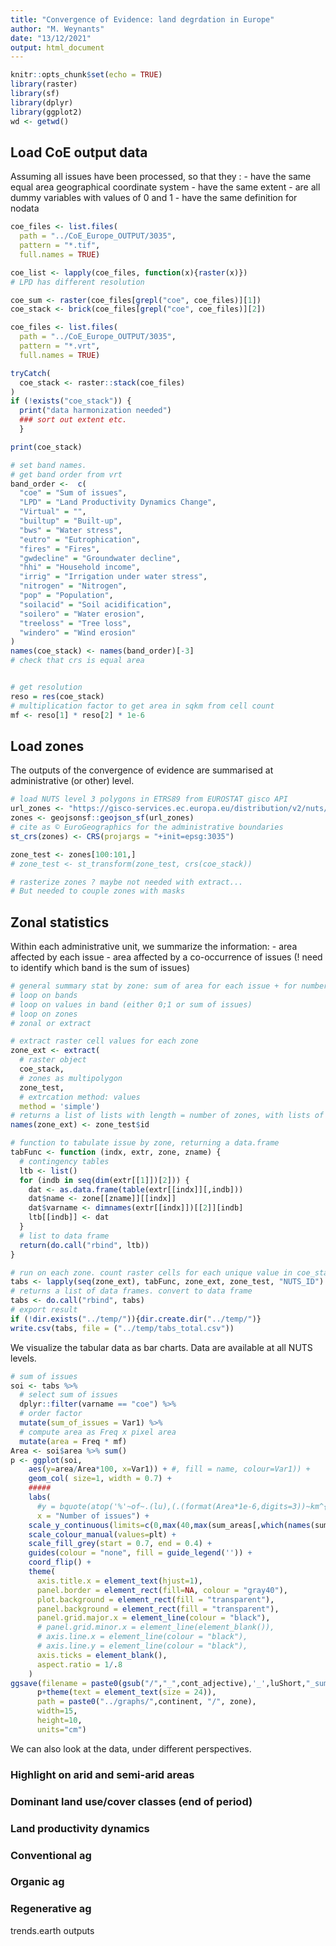 ```yaml
---
title: "Convergence of Evidence: land degrdation in Europe"
author: "M. Weynants"
date: "13/12/2021"
output: html_document
---
```


```r
knitr::opts_chunk$set(echo = TRUE)
library(raster)
library(sf)
library(dplyr)
library(ggplot2)
wd <- getwd()
```

## Load CoE output data
Assuming all issues have been processed, so that they :
- have the same equal area geographical coordinate system
- have the same extent
- are all dummy variables with values of 0 and 1
- have the same definition for nodata

```r
coe_files <- list.files( 
  path = "../CoE_Europe_OUTPUT/3035",
  pattern = "*.tif",
  full.names = TRUE)

coe_list <- lapply(coe_files, function(x){raster(x)})
# LPD has different resolution

coe_sum <- raster(coe_files[grepl("coe", coe_files)][1])
coe_stack <- brick(coe_files[grepl("coe", coe_files)][2])

coe_files <- list.files( 
  path = "../CoE_Europe_OUTPUT/3035",
  pattern = "*.vrt",
  full.names = TRUE)

tryCatch(
  coe_stack <- raster::stack(coe_files)
)
if (!exists("coe_stack")) { 
  print("data harmonization needed")
  ### sort out extent etc.
  }

print(coe_stack)

# set band names.
# get band order from vrt
band_order <-  c(
  "coe" = "Sum of issues",
  "LPD" = "Land Productivity Dynamics Change",
  "Virtual" = "",
  "builtup" = "Built-up",
  "bws" = "Water stress",
  "eutro" = "Eutrophication",
  "fires" = "Fires",
  "gwdecline" = "Groundwater decline",
  "hhi" = "Household income",
  "irrig" = "Irrigation under water stress",
  "nitrogen" = "Nitrogen",
  "pop" = "Population",
  "soilacid" = "Soil acidification",
  "soilero" = "Water erosion",
  "treeloss" = "Tree loss",
  "windero" = "Wind erosion"
)
names(coe_stack) <- names(band_order)[-3]
# check that crs is equal area


# get resolution
reso = res(coe_stack)
# multiplication factor to get area in sqkm from cell count
mf <- reso[1] * reso[2] * 1e-6
```
## Load zones
The outputs of the convergence of evidence are summarised at administrative (or other) level.
```r

# load NUTS level 3 polygons in ETRS89 from EUROSTAT gisco API
url_zones <- "https://gisco-services.ec.europa.eu/distribution/v2/nuts/geojson/NUTS_RG_01M_2021_3035_LEVL_3.geojson"
zones <- geojsonsf::geojson_sf(url_zones)
# cite as © EuroGeographics for the administrative boundaries
st_crs(zones) <- CRS(projargs = "+init=epsg:3035")

zone_test <- zones[100:101,]
# zone_test <- st_transform(zone_test, crs(coe_stack))

# rasterize zones ? maybe not needed with extract... 
# But needed to couple zones with masks 

```

## Zonal statistics
Within each administrative unit, we summarize the information:
- area affected by each issue
- area affected by a co-occurrence of issues (! need to identify which band is the sum of issues)

```r
# general summary stat by zone: sum of area for each issue + for number of issues
# loop on bands
# loop on values in band (either 0;1 or sum of issues)
# loop on zones 
# zonal or extract

# extract raster cell values for each zone
zone_ext <- extract(
  # raster object
  coe_stack,
  # zones as multipolygon
  zone_test, 
  # extrcation method: values
  method = 'simple')
# returns a list of lists with length = number of zones, with lists of raster cell values for each zone
names(zone_ext) <- zone_test$id

# function to tabulate issue by zone, returning a data.frame
tabFunc <- function (indx, extr, zone, zname) {
  # contingency tables
  ltb <- list()
  for (indb in seq(dim(extr[[1]])[2])) {
    dat <- as.data.frame(table(extr[[indx]][,indb]))
    dat$name <- zone[[zname]][[indx]]
    dat$varname <- dimnames(extr[[indx]])[[2]][indb]
    ltb[[indb]] <- dat
  }
  # list to data frame
  return(do.call("rbind", ltb))
}

# run on each zone. count raster cells for each unique value in coe_stack bands
tabs <- lapply(seq(zone_ext), tabFunc, zone_ext, zone_test, "NUTS_ID")
# returns a list of data frames. convert to data frame
tabs <- do.call("rbind", tabs)
# export result
if (!dir.exists("../temp/")){dir.create.dir("../temp/")}
write.csv(tabs, file = ("../temp/tabs_total.csv"))
```
We visualize the tabular data as bar charts. Data are available at all NUTS levels.

```r
# sum of issues
soi <- tabs %>% 
  # select sum of issues
  dplyr::filter(varname == "coe") %>%
  # order factor
  mutate(sum_of_issues = Var1) %>%
  # compute area as Freq x pixel area
  mutate(area = Freq * mf)
Area <- soi$area %>% sum()
p <- ggplot(soi, 
    aes(y=area/Area*100, x=Var1)) + #, fill = name, colour=Var1)) +
    geom_col( size=1, width = 0.7) +
    #####
    labs(
      #y = bquote(atop('%'~of~.(lu),(.(format(Area*1e-6,digits=3))~km^{2}))), #sprintf("%% of %s (%.3f M sq.km)",lu,Area*1e-12),
      x = "Number of issues") +
    scale_y_continuous(limits=c(0,max(40,max(sum_areas[,which(names(sum_areas) %in% field)])/Area*100))) +
    scale_colour_manual(values=plt) + 
    scale_fill_grey(start = 0.7, end = 0.4) +
    guides(colour = "none", fill = guide_legend('')) +
    coord_flip() +
    theme(
      axis.title.x = element_text(hjust=1),
      panel.border = element_rect(fill=NA, colour = "gray40"),
      plot.background = element_rect(fill = "transparent"),
      panel.background = element_rect(fill = "transparent"),
      panel.grid.major.x = element_line(colour = "black"),
      # panel.grid.minor.x = element_line(element_blank()),
      # axis.line.x = element_line(colour = "black"),
      # axis.line.y = element_line(colour = "black"),
      axis.ticks = element_blank(),
      aspect.ratio = 1/.8
    )
ggsave(filename = paste0(gsub("/","_",cont_adjective),'_',luShort,"_sumCE_dry.png"),
      p+theme(text = element_text(size = 24)), 
      path = paste0("../graphs/",continent, "/", zone),
      width=15,
      height=10,
      units="cm")
```

We can also look at the data, under different perspectives.

### Highlight on arid and semi-arid areas

### Dominant land use/cover classes (end of period)

### Land productivity dynamics

### Conventional ag

### Organic ag

### Regenerative ag

trends.earth outputs